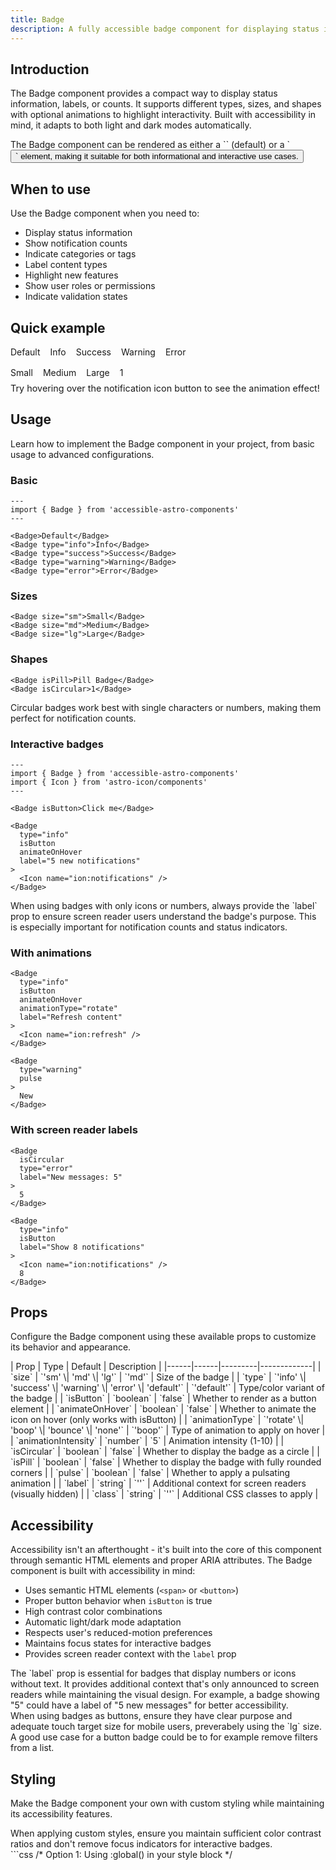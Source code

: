 ```yaml
---
title: Badge
description: A fully accessible badge component for displaying status information, labels, and counts with customizable styles and animations.
---
```



## Introduction

The Badge component provides a compact way to display status information, labels, or counts. It supports different types, sizes, and shapes with optional animations to highlight interactivity. Built with accessibility in mind, it adapts to both light and dark modes automatically.

<Aside type="note" title="Versatility">
  The Badge component can be rendered as either a `<span>` (default) or a `<button>` element, making it suitable for both informational and interactive use cases.
</Aside>

## When to use

Use the Badge component when you need to:

- Display status information
- Show notification counts
- Indicate categories or tags
- Label content types
- Highlight new features
- Show user roles or permissions
- Indicate validation states

## Quick example

<div class="not-content">
  <div style="display: flex; gap: 1rem; flex-wrap: wrap; align-items: center;">
    <Badge type="default">Default</Badge>
    <Badge type="info">Info</Badge>
    <Badge type="success">Success</Badge>
    <Badge type="warning">Warning</Badge>
    <Badge type="error">Error</Badge>
  </div>
  
  <div style="margin-top: 1rem; display: flex; gap: 1rem; flex-wrap: wrap; align-items: center;">
    <Badge size="sm" isPill>Small</Badge>
    <Badge size="md" isPill>Medium</Badge>
    <Badge size="lg" isPill>Large</Badge>
    <Badge isCircular label="1 notification">1</Badge>
    <Badge type="info" isButton isCircular animateOnHover label="Go to notifications">
      <Icon name="ion:notifications" size="1rem" />
    </Badge>
  </div>
  
  <p style="margin-top: 0.5rem; font-size: 0.9rem;">Try hovering over the notification icon button to see the animation effect!</p>
</div>

## Usage

Learn how to implement the Badge component in your project, from basic usage to advanced configurations.

### Basic

```astro
---
import { Badge } from 'accessible-astro-components'
---

<Badge>Default</Badge>
<Badge type="info">Info</Badge>
<Badge type="success">Success</Badge>
<Badge type="warning">Warning</Badge>
<Badge type="error">Error</Badge>
```

### Sizes

```astro
<Badge size="sm">Small</Badge>
<Badge size="md">Medium</Badge>
<Badge size="lg">Large</Badge>
```

### Shapes

```astro
<Badge isPill>Pill Badge</Badge>
<Badge isCircular>1</Badge>
```

<Aside type="tip" title="Circular badges">
  Circular badges work best with single characters or numbers, making them perfect for notification counts.
</Aside>

### Interactive badges

```astro
---
import { Badge } from 'accessible-astro-components'
import { Icon } from 'astro-icon/components'
---

<Badge isButton>Click me</Badge>

<Badge 
  type="info" 
  isButton 
  animateOnHover
  label="5 new notifications"
>
  <Icon name="ion:notifications" />
</Badge>
```

<Aside type="caution" title="Icon or number only badges">
  When using badges with only icons or numbers, always provide the `label` prop to ensure screen reader users understand the badge's purpose. This is especially important for notification counts and status indicators.
</Aside>

### With animations

```astro
<Badge 
  type="info" 
  isButton 
  animateOnHover 
  animationType="rotate"
  label="Refresh content"
>
  <Icon name="ion:refresh" />
</Badge>

<Badge 
  type="warning"
  pulse
>
  New
</Badge>
```

### With screen reader labels

```astro
<Badge 
  isCircular 
  type="error"
  label="New messages: 5"
>
  5
</Badge>

<Badge
  type="info"
  isButton
  label="Show 8 notifications"
>
  <Icon name="ion:notifications" />
  8
</Badge>
```

## Props

Configure the Badge component using these available props to customize its behavior and appearance.

<div class="props-wrapper">
| Prop | Type | Default | Description |
|------|------|---------|-------------|
| `size` | `'sm' \| 'md' \| 'lg'` | `'md'` | Size of the badge |
| `type` | `'info' \| 'success' \| 'warning' \| 'error' \| 'default'` | `'default'` | Type/color variant of the badge |
| `isButton` | `boolean` | `false` | Whether to render as a button element |
| `animateOnHover` | `boolean` | `false` | Whether to animate the icon on hover (only works with isButton) |
| `animationType` | `'rotate' \| 'boop' \| 'bounce' \| 'none'` | `'boop'` | Type of animation to apply on hover |
| `animationIntensity` | `number` | `5` | Animation intensity (1-10) |
| `isCircular` | `boolean` | `false` | Whether to display the badge as a circle |
| `isPill` | `boolean` | `false` | Whether to display the badge with fully rounded corners |
| `pulse` | `boolean` | `false` | Whether to apply a pulsating animation |
| `label` | `string` | `''` | Additional context for screen readers (visually hidden) |
| `class` | `string` | `''` | Additional CSS classes to apply |
</div>

## Accessibility

Accessibility isn't an afterthought - it's built into the core of this component through semantic HTML elements and proper ARIA attributes. The Badge component is built with accessibility in mind:

- Uses semantic HTML elements (`<span>` or `<button>`)
- Proper button behavior when `isButton` is true
- High contrast color combinations
- Automatic light/dark mode adaptation
- Respects user's reduced-motion preferences
- Maintains focus states for interactive badges
- Provides screen reader context with the `label` prop

<Aside type="tip" title="Screen reader labels">
  The `label` prop is essential for badges that display numbers or icons without text. It provides additional context that's only announced to screen readers while maintaining the visual design. For example, a badge showing "5" could have a label of "5 new messages" for better accessibility.
</Aside>

<Aside type="caution" title="Interactive badges">
  When using badges as buttons, ensure they have clear purpose and adequate touch target size for mobile users, preverabely using the `lg` size. A good use case for a button badge could be to for example remove filters from a list.
</Aside>

## Styling

Make the Badge component your own with custom styling while maintaining its accessibility features.

<Aside type="caution" title="Accessibility considerations">
  When applying custom styles, ensure you maintain sufficient color contrast ratios and don't remove focus indicators for interactive badges.
</Aside>

<Tabs>
  <TabItem label="Custom CSS">
    ```css
    /* Option 1: Using :global() in your style block */
    <style>
      :global(.badge) {
        font-weight: 600;
        letter-spacing: 0.025em;
      }

      :global(.badge.type-info) {
        border-color: light-dark(hsl(210 100% 50%), hsl(210 100% 60%));
        background-color: light-dark(hsl(210 100% 95%), hsl(210 100% 20%));
      }

      :global(button.badge:focus-visible) {
        outline: 2px solid currentColor;
        outline-offset: 2px;
      }
    </style>

    /* Option 2: Using is:global on the style tag */
    <style is:global>
      .badge {
        font-weight: 600;
        letter-spacing: 0.025em;
      }

      .badge.type-info {
        border-color: light-dark(hsl(210 100% 50%), hsl(210 100% 60%));
        background-color: light-dark(hsl(210 100% 95%), hsl(210 100% 20%));
      }

      button.badge:focus-visible {
        outline: 2px solid currentColor;
        outline-offset: 2px;
      }
    </style>
    ```
  </TabItem>
  <TabItem label="Tailwind Classes">
    ```astro
    <Badge 
      class="font-semibold tracking-wide"
      type="info"
    >
      Custom Badge
    </Badge>
    ```
  </TabItem>
</Tabs>

<Aside type="note" title="Style scoping">
  Astro components use scoped styles by default. To override component styles, you'll need to use either `:global()` selectors or the `is:global` directive on your style tag.
</Aside>

## Interactive examples

See the Badge component in action with these practical examples demonstrating different variants and styling options.

### Status badges

<div class="not-content">
  <div style="display: flex; gap: 0.5rem; flex-wrap: wrap; align-items: center;">
    <Badge type="success" isPill>Active</Badge>
    <Badge type="warning" isPill>Pending</Badge>
    <Badge type="error" isPill>Failed</Badge>
    <Badge type="info" isPill>Processing</Badge>
    <Badge type="default" isPill>Draft</Badge>
  </div>
</div>

### Notification badges

<div class="not-content">
  <div style="display: flex; gap: 1.5rem; margin-top: 1rem;">
    <div style="position: relative; display: inline-flex;">
      <button style="background: none; border: none; cursor: pointer;">
        <Icon name="ion:mail" size="1.5rem" />
        <span class="sr-only">3 unread messages</span>
      </button>
      <Badge 
        type="error" 
        isCircular 
        size="sm"
        style="position: absolute; top: -5px; right: -5px;"
      >
        3
      </Badge>
    </div>
    
    <div style="position: relative; display: inline-flex;">
      <button style="background: none; border: none; cursor: pointer;">
        <Icon name="ion:notifications" size="1.5rem" />
        <span class="sr-only">5 new notifications</span>
      </button>
      <Badge 
        type="info" 
        isCircular 
        size="sm"
        style="position: absolute; top: -5px; right: -5px;"
      >
        5
      </Badge>
    </div>
    
    <div style="position: relative; display: inline-flex;">
      <button style="background: none; border: none; cursor: pointer;">
        <Icon name="ion:chatbubble" size="1.5rem" />
        <span class="sr-only">2 new comments</span>
      </button>
      <Badge 
        type="success" 
        isCircular 
        size="sm"
        style="position: absolute; top: -5px; right: -5px;"
      >
        2
      </Badge>
    </div>
  </div>
</div>

### Interactive badges with animations

<div class="not-content">
  <div style="display: flex; gap: 1rem; margin-top: 1rem;">
    <Badge 
      type="info" 
      isButton 
      animateOnHover 
      animationType="rotate"
      animationIntensity={20}
      label="Refresh content"
    >
      <Icon name="ion:refresh" size="1rem" />
      Refresh
    </Badge>
    
    <Badge 
      type="success" 
      isButton 
      animateOnHover 
      animationType="bounce"
      label="Approve item"
    >
      <Icon name="ion:checkmark" size="1rem" />
      Approve
    </Badge>
    
    <Badge 
      type="warning" 
      pulse
    >
      New feature (pulse)
    </Badge>
  </div>
</div>

### Accessible icon-only badges

<div class="not-content">
  <div style="display: flex; gap: 1rem; margin-top: 1rem;">
    <Badge 
      type="info" 
      isButton 
      animateOnHover
      label="Show information"
    >
      <Icon name="ion:information-circle" size="1rem" />
    </Badge>
    
    <Badge 
      type="success" 
      label="Task completed"
    >
      <Icon name="ion:checkmark-circle" size="1rem" />
    </Badge>
    
    <Badge 
      type="error" 
      isButton
      isCircular
      label="Delete item"
    >
      <Icon name="ion:trash" size="1rem" />
    </Badge>
  </div>
  <p style="margin-top: 0.5rem; font-size: 0.9rem;">These badges provide proper context to screen readers while maintaining a clean visual design. For optimal accessibility and usability, it's recommended to display text alongside icons whenever possible.</p>
</div>
